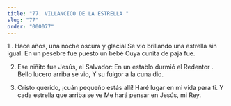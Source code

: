```yaml
---
title: "77. VILLANCICO DE LA ESTRELLA "
slug: "77"
order: "000077"
---
```

1 .   Hace años, una noche oscura y glacial
Se vio brillando una estrella sin igual. En un pesebre fue puesto un bebé Cuya cunita de paja fue.

2.	Ese niñito fue Jesús, el Salvador: En un establo durmió el Redentor . Bello lucero arriba se vio,
Y su fulgor a la cuna dio.

3.	Cristo querido, ¡cuán pequeño estás allí! Haré lugar en mi vida para ti.
Y cada estrella que arriba se ve Me hará pensar en Jesús, mi Rey.
